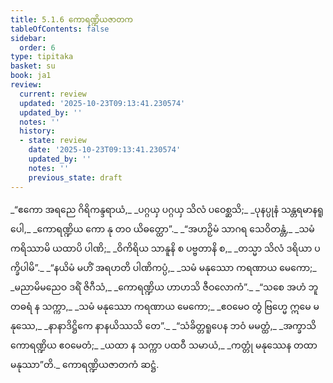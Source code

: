 ```yaml
---
title: 5.1.6 ကောရဏ္ဍိယဇာတက
tableOfContents: false
sidebar:
  order: 6
type: tipitaka
basket: su
book: ja1
review:
  current: review
  updated: '2025-10-23T09:13:41.230574'
  updated_by: ''
  notes: ''
  history:
  - state: review
    date: '2025-10-23T09:13:41.230574'
    updated_by: ''
    notes: ''
    previous_state: draft
---
```



<ReviewStatus review={frontmatter.review} showDetails={true} />

<HypothesisAnnotation frontmatter={frontmatter} />

<DynamicBreadcrumb />

<Division number="34" book="ja1" e="ch" v="22" p="124">

<Paragraph number="1184" type="verses" book="ja1">
_“ဧကော အရညေ ဂိရိကန္ဒရာယံ,_  
_ပဂ္ဂယှ ပဂ္ဂယှ သိလံ ပဝေစ္ဆသိ;_  
_ပုနပ္ပုနံ သန္တရမာနရူပေါ,_  
_ကောရဏ္ဍိယ ကော နု တဝ ယိဓတ္ထော”._  

</Paragraph>

</Division>
<Division number="35" book="ja1" e="ch" v="22" p="124">

<Paragraph number="1185" type="verses" book="ja1">
_“အဟဉှိမံ သာဂရ သေဝိတန္တံ,_  
_သမံ ကရိဿာမိ ယထာပိ ပါဏိ;_  
_ဝိကိရိယ သာနူနိ စ ပဗ္ဗတာနိ စ,_  
_တသ္မာ သိလံ ဒရိယာ ပက္ခိပါမိ”._  

</Paragraph>

</Division>
<Division number="36" book="ja1" e="ch" v="22" p="124">

<Paragraph number="1186" type="verses" book="ja1">
_“နယိမံ မဟိံ အရဟတိ ပါဏိကပ္ပံ,_  
_သမံ မနုဿော ကရဏာယ မေကော;_  
_မညာမိမညေဝ ဒရိံ ဇိဂီသံ,_  
_ကောရဏ္ဍိယ ဟာဟသိ ဇီဝလောကံ”._  

</Paragraph>

</Division>
<Division number="37" book="ja1" e="ch" v="22" p="124">

<Paragraph number="1187" type="verses" book="ja1">
_“သစေ အဟံ ဘူတဓရံ န သက္ကာ,_  
_သမံ မနုဿော ကရဏာယ မေကော;_  
_ဧဝမေဝ တွံ ဗြဟ္မေ ဣမေ မနုဿေ,_  
_နာနာဒိဋ္ဌိကေ နာနယိဿသိ တေ”._  

</Paragraph>

</Division>
<Division number="38" book="ja1" e="ch" v="22" p="124">

<Paragraph number="1188" type="verses" book="ja1">
_“သံခိတ္တရူပေန ဘဝံ မမတ္ထံ,_  
_အက္ခာသိ ကောရဏ္ဍိယ ဧဝမေတံ;_  
_ယထာ န သက္ကာ ပထဝီ သမာယံ,_  
_ကတ္တုံ မနုဿေန တထာ မနုဿာ”တိ._  


</Paragraph>
</Division>

<Paragraph number="1189" type="center" book="ja1">
ကောရဏ္ဍိယဇာတကံ ဆဋ္ဌံ.
</Paragraph>